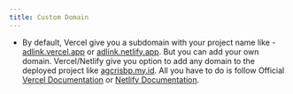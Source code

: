 ```yaml
---
title: Custom Domain
---
```


- By default, Vercel give you a subdomain with your project name like - [adlink.vercel.app](https://adlink.vercel.app) or [adlink.netlify.app](https://adlink.netlify.app). But you can add your own domain. 
Vercel/Netlify give you option to add any domain to the deployed project like [agcrisbp.my.id](https://agcrisbp.my.id). All you have to do is follow Official [Vercel Documentation](https://vercel.com/docs/concepts/projects/domains/add-a-domain) or [Netlify Documentation](https://www.netlify.com/blog/2021/12/20/how-to-add-custom-domains-to-netlify-sites/).